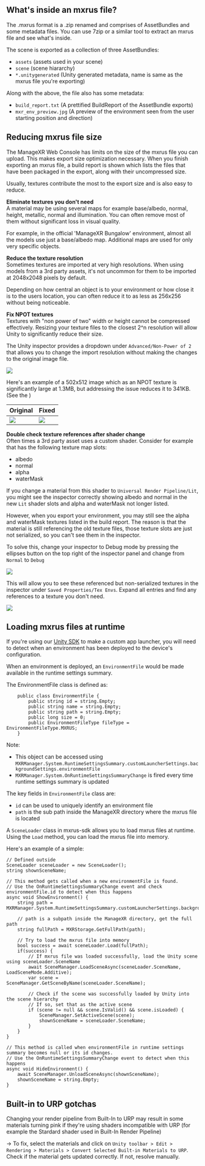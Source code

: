 ## What's inside an mxrus file?
The .mxrus format is a .zip renamed and comprises of AssetBundles and some metadata files. You can use 7zip or a similar tool to extract an mxrus 
file and see what's inside.

The scene is exported as a collection of three AssetBundles:
* `assets` (assets used in your scene)
* `scene` (scene hiararchy)
* `*.unitygenerated` (Unity generated metadata, name is same as the mxrus file you're exporting)

Along with the above, the file also has some metadata:
* `build_report.txt` (A prettified BuildReport of the AssetBundle exports)
* `mxr_env_preview.jpg` (A preview of the environment seen from the user starting position and direction)

## Reducing mxrus file size  
The ManageXR Web Console has limits on the size of the mxrus file you can upload. This makes export size optimization necessary. When you finish
exporting an mxrus file, a build report is shown which lists the files that have been packaged in the export, along with their uncompressed size.

Usually, textures contribute the most to the export size and is also easy to reduce.

__Eliminate textures you don't need__  
A material may be using several maps for example base/albedo, normal, height, metallic, normal and illumination. You can often remove most of them 
without significant loss in visual quality. 

For example, in the official 'ManageXR Bungalow' environment, almost all the models use just a base/albedo map. Additional maps are used for only very specific objects.

__Reduce the texture resolution__  
Sometimes textures are imported at very high resolutions. When using models from a 3rd party assets, it's not uncommon for them to be imported at 2048x2048 
pixels by default.  

Depending on how central an object is to your environment  or how close it is to the users location, you can often reduce it to as less as 256x256 
without being noticeable.

__Fix NPOT textures__  
Textures with "non power of two" width or height cannot be compressed effectively. Resizing your texture files to the closest 2^n resolution will allow 
Unity to significantly reduce their size. 

The Unity inspector provides a dropdown under `Advanced/Non-Power of 2` that allows you to change the import resolution without making the changes to the original image file.

![](img/npot-dropdown.png)

Here's an example of a 502x512 image which as an NPOT texture is significantly large at 1.3MB, but addressing the issue reduces it to 341KB. 
(See the )

|Original|Fixed|
|-|-|
|![](img/npot-uncompressed.png)|![](img/npot-compressed.png)|


__Double check texture references after shader change__  
Often times a 3rd party asset uses a custom shader. Consider for example that has the following texture map slots:
* albedo
* normal
* alpha
* waterMask

If you change a material from this shader to `Universal Render Pipeline/Lit`, you might see the inspector correctly showing
albedo and normal in the new `Lit` shader slots and alpha and waterMask not longer listed.

However, when you export your environment, you may still see the alpha and waterMask textures listed in the build report. The reason is that 
the material is still referencing the old texture files, those texture slots are just not serialized, so you can't see them in the inspector.  

To solve this, change your inspector to Debug mode by pressing the ellipses button on the top right of the inspector panel and change from `Normal` to `Debug`

![](img/inspector-debug-mode.png)

This will allow you to see these referenced but non-serialized textures in the inspector under `Saved Properties/Tex Envs`. Expand all entries and find 
any references to a texture you don't need.

![](img/material-inspector-debug-mode.png)

## Loading mxrus files at runtime
If you're using our [Unity SDK](https://docs.managexr.com/sdk-reference/introduction) to make a custom app launcher, you will need to detect when an environment has been deployed to the device's configuration.

When an environment is deployed, an `EnvironmentFile` would be made available in the runtime settings summary. 

The EnvironmentFile class is defined as:
```
    public class EnvironmentFile {
        public string id = string.Empty;
        public string name = string.Empty;
        public string path = string.Empty;
        public long size = 0;
        public EnvironmentFileType fileType = EnvironmentFileType.MXRUS;
    }
```

Note:
* This object can be accessed using `MXRManager.System.RuntimeSettingsSummary.customLauncherSettings.backgroundSettings.environmentFile`
* `MXRManager.System.OnRuntimeSettingsSummaryChange` is fired every time runtime settings summary is updated

The key fields in `EnvironmentFile` class are:
- `id` can be used to uniquely identify an environment file
- `path` is the sub path inside the ManageXR directory where the mxrus file is located

A `SceneLoader` class in mxrus-sdk allows you to load mxrus files at runtime. Using the `Load` method, you can load the mxrus file into memory.

Here's an example of a simple:

```
// Defined outside
SceneLoader sceneLoader = new SceneLoader();
string shownSceneName;

// This method gets called when a new environmentFile is found. 
// Use the OnRuntimeSettingsSummaryChange event and check environmentFile.id to detect when this happens
async void ShowEnvironment() {
    string path = MXRManager.System.RuntimeSettingsSummary.customLauncherSettings.backgroundSettings.environmentFile.path;

    // path is a subpath inside the ManageXR directory, get the full path
    string fullPath = MXRStorage.GetFullPath(path);

    // Try to load the mxrus file into memory
    bool success = await sceneLoader.Load(fullPath);
    if(success) {
        // If mxrus file was loaded successfully, load the Unity scene using sceneLoader.SceneName
        await SceneManager.LoadSceneAsync(sceneLoader.SceneName, LoadSceneMode.Additive);
        var scene = SceneManager.GetSceneByName(sceneLoader.SceneName);

        // Check if the scene was successfully loaded by Unity into the scene hierarchy
        // If so, set that as the active scene
        if (scene != null && scene.IsValid() && scene.isLoaded) {
            SceneManager.SetActiveScene(scene);
            shownSceneName = sceneLoader.SceneName;
        }
    }
}

// This method is called when environmentFile in runtime settings summary becomes null or its id changes.
// Use the OnRuntimeSettingsSummaryChange event to detect when this happens
async void HideEnvironment() {
    await SceneManager.UnloadSceneAsync(shownSceneName);
    shownSceneName = string.Empty;
}
```

## Built-in to URP gotchas
Changing your render pipeline from Built-In to URP may result in some materials turning pink if they're using shaders incompatible with URP (for example the Stardard shader used in Built-In Render Pipeline)

-> To fix, select the materials and click on `Unity toolbar > Edit > Rendering > Materials > Convert Selected Built-in Materials to URP`. Check if the material gets updated correctly. If not, resolve manually.